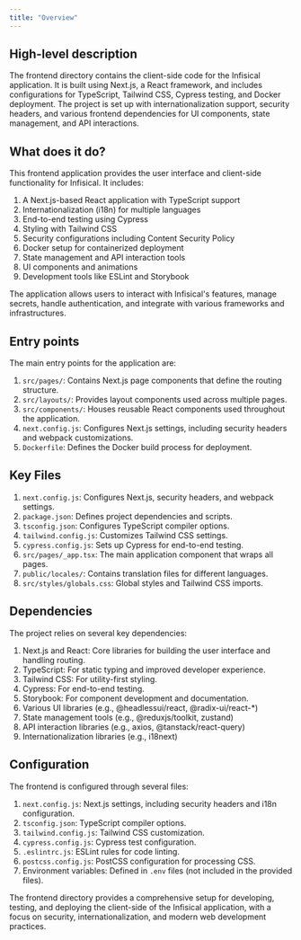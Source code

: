```yaml
---
title: "Overview"
---
```


## High-level description
The frontend directory contains the client-side code for the Infisical application. It is built using Next.js, a React framework, and includes configurations for TypeScript, Tailwind CSS, Cypress testing, and Docker deployment. The project is set up with internationalization support, security headers, and various frontend dependencies for UI components, state management, and API interactions.

## What does it do?
This frontend application provides the user interface and client-side functionality for Infisical. It includes:

1. A Next.js-based React application with TypeScript support
2. Internationalization (i18n) for multiple languages
3. End-to-end testing using Cypress
4. Styling with Tailwind CSS
5. Security configurations including Content Security Policy
6. Docker setup for containerized deployment
7. State management and API interaction tools
8. UI components and animations
9. Development tools like ESLint and Storybook

The application allows users to interact with Infisical's features, manage secrets, handle authentication, and integrate with various frameworks and infrastructures.

## Entry points
The main entry points for the application are:

1. `src/pages/`: Contains Next.js page components that define the routing structure.
2. `src/layouts/`: Provides layout components used across multiple pages.
3. `src/components/`: Houses reusable React components used throughout the application.
4. `next.config.js`: Configures Next.js settings, including security headers and webpack customizations.
5. `Dockerfile`: Defines the Docker build process for deployment.

## Key Files
1. `next.config.js`: Configures Next.js, security headers, and webpack settings.
2. `package.json`: Defines project dependencies and scripts.
3. `tsconfig.json`: Configures TypeScript compiler options.
4. `tailwind.config.js`: Customizes Tailwind CSS settings.
5. `cypress.config.js`: Sets up Cypress for end-to-end testing.
6. `src/pages/_app.tsx`: The main application component that wraps all pages.
7. `public/locales/`: Contains translation files for different languages.
8. `src/styles/globals.css`: Global styles and Tailwind CSS imports.

## Dependencies
The project relies on several key dependencies:

1. Next.js and React: Core libraries for building the user interface and handling routing.
2. TypeScript: For static typing and improved developer experience.
3. Tailwind CSS: For utility-first styling.
4. Cypress: For end-to-end testing.
5. Storybook: For component development and documentation.
6. Various UI libraries (e.g., @headlessui/react, @radix-ui/react-*)
7. State management tools (e.g., @reduxjs/toolkit, zustand)
8. API interaction libraries (e.g., axios, @tanstack/react-query)
9. Internationalization libraries (e.g., i18next)

## Configuration
The frontend is configured through several files:

1. `next.config.js`: Next.js settings, including security headers and i18n configuration.
2. `tsconfig.json`: TypeScript compiler options.
3. `tailwind.config.js`: Tailwind CSS customization.
4. `cypress.config.js`: Cypress test configuration.
5. `.eslintrc.js`: ESLint rules for code linting.
6. `postcss.config.js`: PostCSS configuration for processing CSS.
7. Environment variables: Defined in `.env` files (not included in the provided files).

The frontend directory provides a comprehensive setup for developing, testing, and deploying the client-side of the Infisical application, with a focus on security, internationalization, and modern web development practices.
